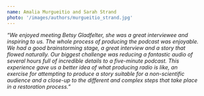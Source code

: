 ```yaml
---
name: Amalia Murgueitio and Sarah Strand 
photo: '/images/authors/murgueitio_strand.jpg'
---
```


*"We enjoyed meeting Betsy Gladfelter, she was a great interviewee and inspiring to us. The whole process of producing the podcast was enjoyable. We had a good brainstorming stage, a great interview and a story that flowed naturally. Our biggest challenge was reducing a fantastic audio of several hours full of incredible details to a five-minute podcast. This experience gave us a better idea of what producing radio is like, an exercise for attempting to produce a story suitable for a non-scientific audience and a close-up to the different and complex steps that take place in a restoration process."*